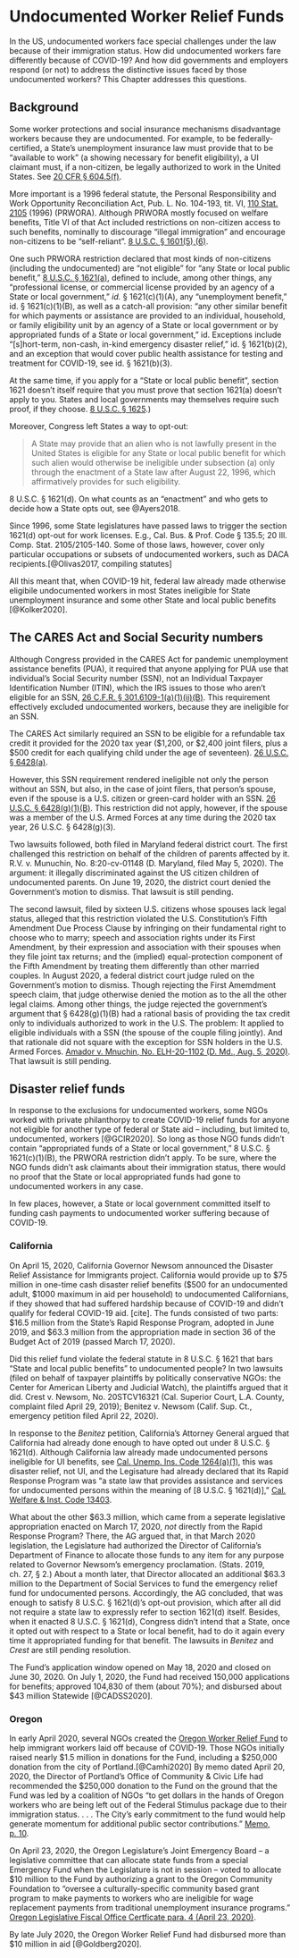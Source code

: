 # Undocumented Worker Relief Funds {#undocumented}

In the US, undocumented workers face special challenges under the law because of their immigration status. How did undocumented workers fare differently because of COVID-19? And how did governments and employers respond (or not) to address the distinctive issues faced by those undocumented workers? This Chapter addresses this questions.

## Background

Some worker protections and social insurance mechanisms disadvantage workers because they are undocumented. For example, to be federally-certified, a State's unemployment insurance law must provide that to be "available to work" (a showing necessary for benefit eligibility), a UI claimant must, if a non-citizen, be legally authorized to work in the United States. See [20 CFR § 604.5(f)](https://www.ecfr.gov/cgi-bin/retrieveECFR?gp=&SID=f6d24b9ec09459c3e1487411a97e871f&mc=true&r=PART&n=pt20.3.604#se20.3.604_15).

More important is a 1996 federal statute, the Personal Responsibility and Work Opportunity Reconciliation Act, Pub. L. No. 104-193, tit. VI, [110 Stat. 2105](https://www.govinfo.gov/content/pkg/STATUTE-110/pdf/STATUTE-110-Pg2105.pdf) (1996) (PRWORA).  Although PRWORA mostly focused on welfare benefits, Title VI of that Act included restrictions on non-citizen access to such benefits, nominally to discourage "illegal immigration" and encourage non-citizens to be "self-reliant". [8 U.S.C. § 1601(5),(6)](https://www.govinfo.gov/content/pkg/USCODE-2018-title8/html/USCODE-2018-title8-chap14-sec1601.htm).

One such PRWORA restriction declared that most kinds of non-citizens (including the undocumented) are "not eligible" for "any State or local public benefit," [8 U.S.C. § 1621(a)](https://www.govinfo.gov/content/pkg/USCODE-2018-title8/html/USCODE-2018-title8-chap14-subchapII-sec1621.htm), defined to include, among other things, any "professional license, or commercial license provided by an agency of a State or local government," _id._ § 1621(c)(1)(A), any "unemployment benefit," id. § 1621(c)(1)(B), as well as a catch-all provision: "any other similar benefit for which payments or assistance are provided to an individual, household, or family eligibility unit by an agency of a State or local government or by appropriated funds of a State or local government," id. Exceptions include "[s]hort-term, non-cash, in-kind emergency disaster relief," id. § 1621(b)(2), and an exception that would cover public health assistance for testing and treatment for COVID-19, see id. § 1621(b)(3).

At the same time, if you apply for a "State or local public benefit", section 1621 doesn't itself require that you must prove that section 1621(a) doesn't apply to you. States and local governments may themselves require such proof, if they choose. [8 U.S.C. § 1625](https://www.govinfo.gov/content/pkg/USCODE-2018-title8/html/USCODE-2018-title8-chap14-subchapII-sec1625.htm).) 

Moreover, Congress left States a way to opt-out:

>A State may provide that an alien who is not lawfully present in the United States is eligible for any State or local public benefit for which such alien would otherwise be ineligible under subsection (a) only through the enactment of a State law after August 22, 1996, which affirmatively provides for such eligibility.

8 U.S.C. § 1621(d). On what counts as an "enactment" and who gets to decide how a State opts out, see @Ayers2018.

Since 1996, some State legislatures have passed laws to trigger the section 1621(d) opt-out for work licenses. E.g., Cal. Bus. & Prof. Code § 135.5; 20 Ill. Comp. Stat. 2105/2105-140. Some of those laws, however, cover only particular occupations or subsets of undocumented workers, such as DACA recipients.[@Olivas2017, compiling statutes]

All this meant that, when COVID-19 hit, federal law already made otherwise eligibile undocumented workers in most States ineligible for State unemployment insurance and some other State and local public benefits [@Kolker2020].

## The CARES Act and Social Security numbers

Although Congress provided in the CARES Act for pandemic unemployment assistance benefits (PUA), it required that anyone applying for PUA use that individual's Social Security number (SSN), not an Individual Taxpayer Identification Number (ITIN), which the IRS issues to those who aren't eligible for an SSN, [26 C.F.R. § 301.6109-1(a)(1)(ii)(B)](https://www.ecfr.gov/cgi-bin/text-idx?node=pt26.20.301&rgn=div5#se26.20.301_16109_61). This requirement effectively excluded undocumented workers, because they are ineligible for an SSN.

The CARES Act similarly required an SSN to be eligible for a refundable tax credit it provided for the 2020 tax year ($1,200, or $2,400 joint filers, plus a $500 credit for each qualifying child under the age of seventeen). [26 U.S.C. § 6428(a)](https://uscode.house.gov/view.xhtml?req=granuleid:USC-prelim-title26-section6428&num=0&edition=prelim). 

However, this SSN requirement rendered ineligible not only the person without an SSN, but also, in the case of joint filers, that person's spouse, even if the spouse is a U.S. citizen or green-card holder with an SSN. [26 U.S.C. § 6428(g)(1)(B)](https://uscode.house.gov/view.xhtml?req=granuleid:USC-prelim-title26-section6428&num=0&edition=prelim). This restriction did not apply, however, if the spouse was a member of the U.S. Armed Forces at any time during the 2020 tax year, 26 U.S.C. § 6428(g)(3).   

Two lawsuits followed, both filed in Maryland federal district court.  The first challenged this restriction on behalf of the children of parents affected by it. R.V. v. Munuchin, No. 8:20-cv-01148 (D. Maryland, filed May 5, 2020). The argument: it illegally discriminated against the US citizen children of undocumented parents. On June 19, 2020, the district court denied the Government's motion to dismiss. That lawsuit is still pending.

The second lawsuit, filed by sixteen U.S. citizens whose spouses lack legal status, alleged that this restriction violated the U.S. Constitution's Fifth Amendment Due Process Clause by infringing on their fundamental right to choose who to marry; speech and association rights under its First Amendment, by their expression and association with their spouses when they file joint tax returns; and the (implied) equal-protection component of the Fifth Amendment by treating them differently than other married couples. In August 2020, a federal district court judge ruled on the Government's motion to dismiss. Though rejecting the First Amemdment speech claim, that judge otherwise denied the motion as to the all the other legal claims. Among other things, the judge rejected the government's argument that § 6428(g)(1)(B) had a rational basis of providing the tax credit only to individuals authorized to work in the U.S. The problem: It applied to eligible individuals with a SSN (the spouse of the couple filing jointly). And that rationale did not square with the exception for SSN holders in the U.S. Armed Forces. [Amador v. Mnuchin, No. ELH-20-1102 (D. Md., Aug. 5, 2020)](https://www2.mdd.uscourts.gov/Opinions/Opinions/20-cv-1102%20Amador.MemorandumOpinion.pdf). That lawsuit is still pending. 


## Disaster relief funds

In response to the exclusions for undocumented workers, some NGOs worked with private philanthorpy to create COVID-19 relief funds for anyone not eligible for another type of federal or State aid -- including, but limited to, undocumented, workers [@GCIR2020]. So long as those NGO funds didn't contain "appropriated funds of a State or local government," 8 U.S.C. § 1621(c)(1)(B), the PRWORA restriction didn't apply. To be sure, where the NGO funds didn't ask claimants about their immigration status, there would no proof that the State or local appropriated funds had gone to undocumented workers in any case.

In few places, however, a State or local government committed itself to funding cash payments to undocumented worker suffering because of COVID-19.

### California

On April 15, 2020, California Governor Newsom announced the Disaster Relief Assistance for Immigrants project. California would provide up to $75 million in one-time cash disaster relief benefits ($500 for an undocumented adult, $1000 maximum in aid per household) to undocumented Californians, if they showed that had suffered hardship because of COVID-19 and didn't qualify for federal COVID-19 aid. [cite]. The funds consisted of two parts: $16.5 million from the State's Rapid Response Program, adopted in June 2019, and $63.3 million from the appropriation made in section 36 of the Budget Act of 2019 (passed March 17, 2020).

Did this relief fund violate the federal statute in 8 U.S.C. § 1621 that bars "State and local public benefits" to undocumented people?  In two lawsuits (filed on behalf of taxpayer plaintiffs by politically conservative NGOs: the Center for American Liberty and Judicial Watch), the plaintiffs argued that it did. Crest v. Newsom, No. 20STCV16321 (Cal. Superior Court, L.A. County, complaint filed April 29, 2019); Benitez v. Newsom (Calif. Sup. Ct., emergency petition filed April 22, 2020).

In response to the *Benitez* petition, California's Attorney General argued that California had already done enough to have opted out under 8 U.S.C. § 1621(d). Although California law already made undocumented persons ineligible for UI benefits, see [Cal. Unemp. Ins. Code 1264(a)(1)](https://leginfo.legislature.ca.gov/faces/codes_displaySection.xhtml?sectionNum=1264&lawCode=UIC), this was disaster relief, not UI, and the Legisature had already declared that its Rapid Response Program was "a state law that provides assistance and services for undocumented persons within the meaning of [8 U.S.C. § 1621(d)]," [Cal. Welfare & Inst. Code 13403](https://leginfo.legislature.ca.gov/faces/codes_displaySection.xhtml?sectionNum=13403&lawCode=WIC).

What about the other $63.3 million, which came from a seperate legislative appropriation enacted on March 17, 2020, _not_ directly from the Rapid Response Program?  There, the AG argued that, in that March 2020 legislation, the Legislature had authorized the Director of California's Department of Finance to allocate those funds to any item for any purpose related to Governor Newsom’s emergency proclamation. (Stats. 2019, ch. 27, § 2.) About a month later, that Director allocated an additional $63.3 million to the Department of Social Services to fund the emergency relief fund for undocumented persons. Accordingly, the AG concluded, that was enough to satisfy 8 U.S.C. § 1621(d)'s opt-out provision, which after all did not require a state law to expressly refer to section 1621(d) itself. Besides, when it enacted 8 U.S.C. § 1621(d), Congress didn't intend that a State, once it opted out with respect to a State or local benefit, had to do it again every time it appropriated funding for that benefit. The lawsuits in *Benitez* and *Crest* are still pending resolution.

The Fund's application window opened on May 18, 2020 and closed on June 30, 2020. On July 1, 2020, the Fund had received 150,000 applications for benefits; approved 104,830 of them (about 70%); and disbursed about \$43 million Statewide [@CADSS2020].

### Oregon

In early April 2020, several NGOs created the [Oregon Worker Relief Fund](https://workerrelief.org/about/) to help immigrant workers laid off because of COVID-19. Those NGOs initially raised nearly $1.5 million in donations for the Fund, including a $250,000 donation from the city of Portland.[@Camhi2020]  By memo dated April 20, 2020, the Director of Portland's Office of Community & Civic Life had recommended the $250,000 donation to the Fund on the ground that the Fund was led by a coalition of NGOs "to get dollars in the hands of Oregon workers who are being left out of the Federal Stimulus package due to their immigration status. . . . The City’s early commitment to the fund would help generate momentum for additional public sector contributions." [Memo, p. 10](https://www.portlandoregon.gov/cbo/article/759912).

On April 23, 2020, the Oregon Legislature's Joint Emergency Board -- a legislative committee that can allocate state funds from a special Emergency Fund when the Legislature is not in session -- voted to allocate $10 million to the Fund by authorizing a grant to the Oregon Community Foundation to "oversee a culturally-specific community based grant program to make payments to workers who are ineligible for wage replacement payments from traditional unemployment insurance programs." [Oregon Legislative Fiscal Office Certficate para. 4 (April 23, 2020)](https://www.oregonlegislature.gov/lfo/eboard/EB%20Certificate%2004-23-2020.pdf).

By late July 2020, the Oregon Worker Relief Fund had disbursed more than $10 million in aid [@Goldberg2020].

